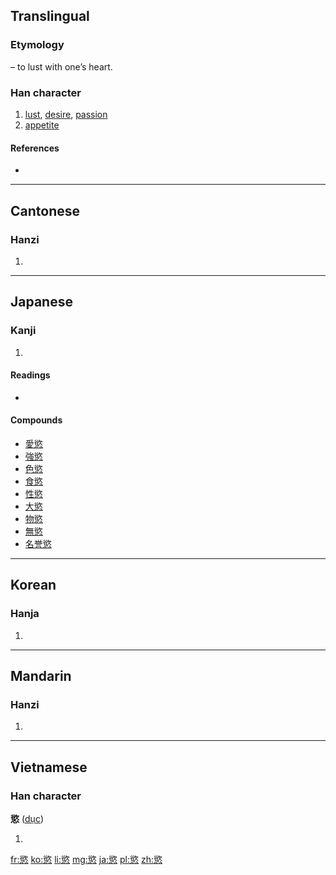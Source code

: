 {{also|欲}}
==Translingual==

===Etymology===
{{Han compound|欲|心|t2=|ls=psc|c1=p|c2=s}} – to lust with one’s heart.

===Han character===
{{Han char|rn=61|rad=心|as=11|sn=15|four=8733<sub>8</sub>|canj=金人心 (COP)}}

# [[lust]], [[desire]], [[passion]]
# [[appetite]]

====References====
* {{Han ref|kx=0401.180|dkj=11163|dj=0741.070|hdz=42343.110|uh=617E|ud=24958|bh=BCA4|bd=48292}}

----

==Cantonese==

===Hanzi===
{{yue-hanzi|jyut=|y=yuk6}}

# {{defn|lang=yue|sort=心11}}

----

==Japanese==

===Kanji===
{{ja-kanji|grade=|rs=心11}}

# {{defn|lang=ja|sort=心11}}

====Readings====
* {{ja-readings|on=[[よく]] (yoku)|kun=[[このみ]] (konomi), [[むさぼる]] (musaboru)}}

====Compounds====
* [[愛慾]]
* [[強慾]]
* [[色慾]]
* [[食慾]]
* [[性慾]]
* [[大慾]]
* [[物慾]]
* [[無慾]]
* [[名誉慾]]

----

==Korean==

===Hanja===
{{ko-hanja|hangeul=욕|eumhun=|rv=yok|mr=yok|y=yok}}

# {{defn|lang=ko|sort=心11}}

----

==Mandarin==

===Hanzi===
{{cmn-hanzi|pin=[[yù]] ([[yu4]])|wg=yü<sup>4</sup>}}

# {{defn|lang=cmn|sort=心11}}

----

==Vietnamese==

===Han character===
'''慾''' ([[dục]])

# {{defn|lang=vi}}

[[fr:慾]]
[[ko:慾]]
[[li:慾]]
[[mg:慾]]
[[ja:慾]]
[[pl:慾]]
[[zh:慾]]